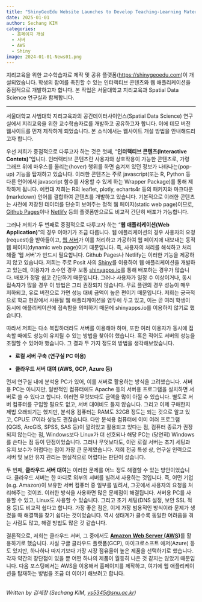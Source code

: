 ```yaml
---
title: "ShinyGeoEdu Website Launches to Develop Teaching-Learning Materials for Geography Education"
date: 2025-01-01
author: Sechang KIM
categories:
  - 홈페이지 개설
  - 서버
  - AWS
  - Shiny
image: 2024-01-01-News01.png
---
```


지리교육을 위한 교수학습자료 제작 및 공유 플랫폼(<https://shinygeoedu.com>)이 개설되었습니다. 학생의 참여를 촉진할 수 있는 인터랙티브 콘텐츠와 웹 애플리케이션을 중점적으로 개발하고자 합니다. 본 작업은 서울대학교 지리교육과 Spatial Data Science 연구실과 함께합니다.

------------------------------------------------------------------------

서울대학교 사범대학 지리교육과의 공간데이터사이언스(Spatial Data Science) 연구실에서 지리교육을 위한 교수학습자료를 개발하고 공유하고자 합니다. 이에 데모 버전 웹사이트를 먼저 제작하게 되었습니다. 본 소식에서는 웹사이트 개설 방법을 안내해드리고자 합니다.

우선 저희가 중점적으로 다루고자 하는 것은 첫째, "**인터랙티브 콘텐츠(Interactive Contets)**"입니다. 인터랙티브 콘텐츠란 사용자와 상호작용이 가능한 콘텐츠로, 가령 그래프 위에 마우스를 올리는(hover) 행위를 하면 숨겨져 있던 정보가 나타나는(pop-up) 기능을 탑재하고 있습니다. 이러한 콘텐츠는 주로 javascript(또는 R, Python 등 다른 언어에서 javascript 함수를 사용할 수 있게 하는 Wrapper Package)를 통해 제작하게 됩니다. 예컨대 저희는 R의 leaflet, plotly, echarts4r 등의 패키지와 마크다운(markdown) 언어를 결합하여 콘텐츠를 개발하고 있습니다. 기본적으로 이러한 콘텐츠는 사전에 저장된 데이터를 단순히 보여주는 정적 웹 페이지(static web page)이므로, [Github Pages](https://pages.github.com/)이나 [Netlify](https://www.netlify.com/) 등의 플랫폼만으로도 비교적 간단히 배포가 가능합니다.

그러나 저희가 두 번째로 중점적으로 다루고자 하는 "**웹 애플리케이션(Web Application)**"의 경우 이야기가 조금 다릅니다. 웹 애플리케이션의 경우 사용자의 요청(request)을 받아들이고, [웹 서버]{.underline}가 이를 처리하고 가공하여 웹 페이지에 내보내는 동적 웹 페이지(dynamic web page)이기 때문입니다. 즉, 사용자의 처리를 해석하고 처리해줄 '웹 서버'가 반드시 필요합니다. Github Pages나 Netlify는 이러한 기능을 제공하지 않고 있습니다. 저희는 주로 Posit 사의 [Shiny](https://shiny.posit.co)를 이용하여 웹 애플리케이션을 개발하고 있는데, 이용자가 소수인 경우 보통 [shinyapps.io](https://www.shinyapps.io/)를 통해 배포하는 경우가 많습니다. 배포가 정말 쉽고 간단하기 때문입니다. 그러나 사용자가 일정 수 이상이거나, 동시 접속자가 많을 경우 이 방법은 그리 권장되지 않습니다. 무료 플랜의 경우 성능이 매우 저하되고, 유료 버전으로 가면 성능 대비 금액이 높은 편이기 때문입니다. 저희는 궁극적으로 학교 현장에서 사용될 웹 애플리케이션을 염두에 두고 있고, 이는 곧 여러 학생이 동시에 애플리케이션에 접속함을 의미하기 때문에 shinyapps.io를 이용하지 않기로 했습니다.

따라서 저희는 다소 복잡하더라도 서버를 이용해야 하며, 또한 여러 이용자가 동시에 접속할 때에도 성능이 유지될 수 있는 방법을 찾아야 했습니다. 혹은 적어도 서버의 성능을 조절할 수 있어야 했습니다. 그 결과 두 가지 정도의 방법을 생각해보았습니다.

-   **로컬 서버 구축 (연구실 PC 이용)**

-   **클라우드 서버 대여 (AWS, GCP, Azure 등)**

먼저 연구실 내에 분석용 PC가 있어, 이를 서버로 활용하는 방식을 고려했습니다. 서버용 PC는 아니지만, 일반적인 컴퓨터에도 Apache 등의 서버용 프로그램을 설치하면 서버로 쓸 수 있다고 합니다. 이러면 무엇보다도 금액을 많이 아낄 수 있습니다. 별도로 서버 컴퓨터를 구입할 필요도 없고, 서버 대여비도 들지 않습니다. 그리고 이제 구매한지 제법 오래되기는 했지만, 분석용 컴퓨터는 RAM도 32GB 정도는 되는 것으로 알고 있고, CPU도 i7이라 성능도 괜찮습니다. 다만 분석용 컴퓨터에 이미 여러 프로그램(QGIS, ArcGIS, SPSS, SAS 등)이 깔려있고 활용되고 있다는 점, 컴퓨터 종료가 권장되지 않는다는 점, Windows보다 Linux가 더 선호되나 해당 PC는 (당연히) Windows를 쓴다는 점 등이 단점이었습니다. 그러나 무엇보다도, 이런 로컬 서버는 초기 세팅과 유지 보수가 어렵다는 점이 가장 큰 문제였습니다. 저희 전공 특성 상, 연구실 인력으로 서버 및 보안 유지 관리는 현실적으로 어렵다는 판단이 섰습니다.

두 번째, **클라우드 서버 대여**는 이러한 문제를 어느 정도 해결할 수 있는 방안이었습니다. 클라우드 서버는 한 마디로 외부의 서버를 빌려서 사용하는 것입니다. 즉, 어떤 기업(e.g. Amazon)이 보유한 서버 컴퓨터 중 일부를 빌려서, 그곳에서 사용자의 요청을 처리해주는 것이죠. 이러한 방식을 사용하면 많은 문제점이 해결됩니다. 서버용 PC를 사용할 수 있고, Linux도 사용할 수 있습니다. 그리고 초기 세팅(DNS 설정, 보안 SSL 적용 등)도 비교적 쉽다고 합니다. 가장 좋은 점은, 이게 가장 범용적인 방식이라 문제가 생겼을 때 해결책을 찾기 쉽다는 것이었습니다. 역시 생태계가 클수록 동일한 어려움을 겪는 사람도 많고, 해결 방법도 많은 것 같습니다.

결론적으로, 저희는 클라우드 서버, 그 중에서도 [**Amazon Web Server (AWS)**]{.underline}를 활용하기로 했습니다. 사실 구글 클라우드 플랫폼(GCP), 마이크로소프트 애저(Azure) 등도 있지만, 하나하나 따지기보다 가장 시장 점유율이 높은 제품을 선택하기로 했습니다. 각자 약간의 장단점이 있을 뿐 어떤 하나의 제품이 월등히 나은 것 같지는 않았기 때문입니다. 다음 포스팅에서는 AWS을 이용해서 홈페이지를 제작하고, 여기에 웹 애플리케이션을 탑재하는 방법을 조금 더 이야기 해보려고 합니다.

\
*Written by 김세창 (Sechang KIM, [vs5345\@snu.ac.kr](mailto:vs5345@snu.ac.kr))*
